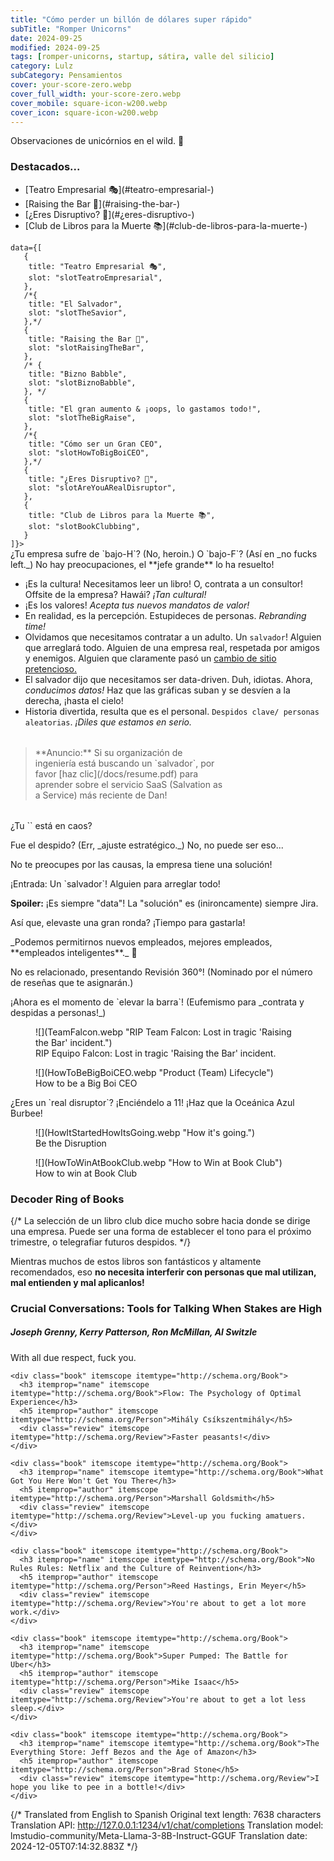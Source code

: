 ```yaml
---
title: "Cómo perder un billón de dólares super rápido"
subTitle: "Romper Unicorns"
date: 2024-09-25
modified: 2024-09-25
tags: [romper-unicorns, startup, sátira, valle del silicio]
category: Lulz
subCategory: Pensamientos
cover: your-score-zero.webp
cover_full_width: your-score-zero.webp
cover_mobile: square-icon-w200.webp
cover_icon: square-icon-w200.webp
---
```



<p class="inset">Observaciones de unicórnios en el wild. 🦄</p>

<h3>Destacados...</h3>
<ul>
   <li>[Teatro Empresarial 🎭](#teatro-empresarial-)</li>
   <li>[Raising the Bar 💪](#raising-the-bar-)</li>
   <li>[¿Eres Disruptivo? 🚀](#¿eres-disruptivo-)</li>
   <li>[Club de Libros para la Muerte 📚](#club-de-libros-para-la-muerte-)</li>
</ul>

<section>
   <Timeline client:idle
    headline=''

    data={[
       {
        title: "Teatro Empresarial 🎭",
        slot: "slotTeatroEmpresarial",
       },
       /*{ 
        title: "El Salvador", 
        slot: "slotTheSavior", 
       },*/ 
       {
        title: "Raising the Bar 💪",
        slot: "slotRaisingTheBar",
       },
       /* { 
        title: "Bizno Babble", 
        slot: "slotBiznoBabble", 
       }, */ 
       {
        title: "El gran aumento & ¡oops, lo gastamos todo!",
        slot: "slotTheBigRaise",
       },  
       /*{ 
        title: "Cómo ser un Gran CEO", 
        slot: "slotHowToBigBoiCEO", 
       },*/ 
       {
        title: "¿Eres Disruptivo? 🚀",
        slot: "slotAreYouARealDisruptor",
       },
       {
        title: "Club de Libros para la Muerte 📚",
        slot: "slotBookClubbing",
       }
    ]}>

<section slot="slotTeatroEmpresarial">
¿Tu empresa sufre de `bajo-H`? (No, heroin.)
O `bajo-F`? (Así en _no fucks left._)
No hay preocupaciones, el **jefe grande** lo ha resuelto!

- ¡Es la cultura! Necesitamos leer un libro! O, contrata a un consultor! Offsite de la empresa? Hawái? _¡Tan cultural!_
- ¡Es los valores! _Acepta tus nuevos mandatos de valor!_
- En realidad, es la percepción. Estupideces de personas. _Rebranding time!_
- Olvidamos que necesitamos contratar a un adulto. Un `salvador`! Alguien que arreglará todo. Alguien de una empresa real, respetada por amigos y enemigos. Alguien que claramente pasó un [cambio de sitio pretencioso.](https://danlevy.net)
- El salvador dijo que necesitamos ser data-driven. Duh, idiotas. Ahora, _conducimos datos!_ Haz que las gráficas suban y se desvíen a la derecha, ¡hasta el cielo!
- Historia divertida, resulta que es el personal. `Despidos clave/ personas aleatorias`. _¡Diles que estamos en serio._

<blockquote style="margin-block: 2rem; width: 60%;">**Anuncio:** Si su organización de ingeniería está buscando un `salvador`, por favor [haz clic](/docs/resume.pdf) para aprender sobre el servicio SaaS (Salvation as a Service) más reciente de Dan!</blockquote>

</section>

<section slot="slotTheSavior">
   <p>¿Tu `<Insert Dept. Name>` está en caos?</p>

   <p>Fue el despido? (Err, _ajuste estratégico._) No, no puede ser eso...</p>

   <p>No te preocupes por las causas, la empresa tiene una solución!</p>
   <p>¡Entrada: Un `salvador`! Alguien para arreglar todo!</p>
  
   <p><b>Spoiler:</b> ¡Es siempre "data"! La "solución" es (inironcamente) siempre Jira.</p>
</section>

<section slot="slotRaisingTheBar">
   <p>Así que, elevaste una gran ronda? ¡Tiempo para gastarla!</p>
   <p>_Podemos permitirnos nuevos empleados, mejores empleados, **empleados inteligentes**._ 🍷</p>

   <p>No es relacionado, presentando Revisión 360°! (Nominado por el número de reseñas que te asignarán.)</p>

   <p>¡Ahora es el momento de `elevar la barra`! (Eufemismo para _contrata y despidas a personas!_)</p>

<figure>
![](TeamFalcon.webp "RIP Team Falcon: Lost in tragic 'Raising the Bar' incident.")
   <figcaption>RIP Equipo Falcon: Lost in tragic 'Raising the Bar' incident.</figcaption>
</figure>
</section>

<figure slot="slotHowToBigBoiCEO">
![](HowToBeBigBoiCEO.webp "Product (Team) Lifecycle")
<figcaption>How to be a Big Boi CEO</figcaption>
</figure>

<section slot="slotAreYouARealDisruptor">
   <p>¿Eres un `real disruptor`? ¡Enciéndelo a 11! ¡Haz que la Oceánica Azul Burbee!</p>
   <figure>
![](HowItStartedHowItsGoing.webp "How it's going.")
     <figcaption>Be the Disruption</figcaption>
   </figure>
</section>

<section slot="slotBookClubbing">

<figure>
![](HowToWinAtBookClub.webp "How to Win at Book Club")
   <figcaption>How to win at Book Club</figcaption>
</figure>

   <h3>Decoder Ring of Books</h3>

   {/* La selección de un libro club dice mucho sobre hacia donde se dirige una empresa. Puede ser una forma de establecer el tono para el próximo trimestre, o telegrafiar futuros despidos. */}

  Mientras muchos de estos libros son fantásticos y altamente recomendados, eso **no necesita interferir con personas que mal utilizan, mal entienden y mal aplicanlos!**

  <section class="books-list">
    <div class="book" itemscope itemtype="http://schema.org/Book">
      <h3 itemprop="name" itemscope itemtype="http://schema.org/Book">Crucial Conversations: Tools for Talking When Stakes are High</h3>
      <h5 itemprop="author" itemscope itemtype="http://schema.org/Person">Joseph Grenny, Kerry Patterson, Ron McMillan, Al Switzle</h5>
      <div class="review" itemscope itemtype="http://schema.org/Review">With all due respect, fuck you.</div>
    </div>

    <div class="book" itemscope itemtype="http://schema.org/Book">
      <h3 itemprop="name" itemscope itemtype="http://schema.org/Book">Flow: The Psychology of Optimal Experience</h3>
      <h5 itemprop="author" itemscope itemtype="http://schema.org/Person">Mihály Csíkszentmihály</h5>
      <div class="review" itemscope itemtype="http://schema.org/Review">Faster peasants!</div>
    </div>

    <div class="book" itemscope itemtype="http://schema.org/Book">
      <h3 itemprop="name" itemscope itemtype="http://schema.org/Book">What Got You Here Won't Get You There</h3>
      <h5 itemprop="author" itemscope itemtype="http://schema.org/Person">Marshall Goldsmith</h5>
      <div class="review" itemscope itemtype="http://schema.org/Review">Level-up you fucking amatuers.</div>
    </div>

    <div class="book" itemscope itemtype="http://schema.org/Book">
      <h3 itemprop="name" itemscope itemtype="http://schema.org/Book">No Rules Rules: Netflix and the Culture of Reinvention</h3>
      <h5 itemprop="author" itemscope itemtype="http://schema.org/Person">Reed Hastings, Erin Meyer</h5>
      <div class="review" itemscope itemtype="http://schema.org/Review">You're about to get a lot more work.</div>
    </div>

    <div class="book" itemscope itemtype="http://schema.org/Book">
      <h3 itemprop="name" itemscope itemtype="http://schema.org/Book">Super Pumped: The Battle for Uber</h3>
      <h5 itemprop="author" itemscope itemtype="http://schema.org/Person">Mike Isaac</h5>
      <div class="review" itemscope itemtype="http://schema.org/Review">You're about to get a lot less sleep.</div>
    </div>

    <div class="book" itemscope itemtype="http://schema.org/Book">
      <h3 itemprop="name" itemscope itemtype="http://schema.org/Book">The Everything Store: Jeff Bezos and the Age of Amazon</h3>
      <h5 itemprop="author" itemscope itemtype="http://schema.org/Person">Brad Stone</h5>
      <div class="review" itemscope itemtype="http://schema.org/Review">I hope you like to pee in a bottle!</div>
    </div>
  </section>
</section>

  </Timeline>

</section>


{/* Translated from English to Spanish
Original text length: 7638 characters
Translation API: http://127.0.0.1:1234/v1/chat/completions
Translation model: lmstudio-community/Meta-Llama-3-8B-Instruct-GGUF
Translation date: 2024-12-05T07:14:32.883Z */}
